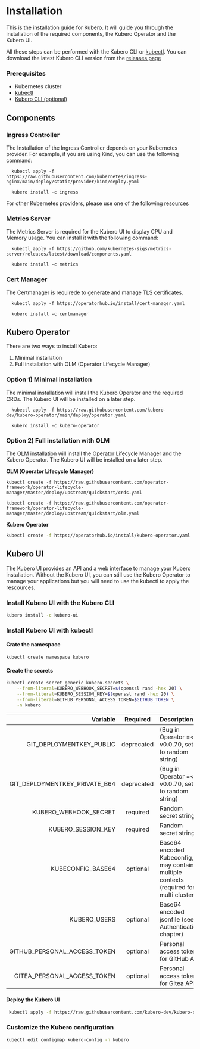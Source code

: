 
# Installation
This is the installation guide for Kubero. It will guide you through the installation of the required components, the Kubero Operator and the Kubero UI.

All these steps can be performed with the Kubero CLI or [kubectl](https://kubernetes.io/docs/tasks/tools/#kubectl). You can download the latest Kubero CLI version from the [releases page](https://github.com/kubero-dev/kubero-cli/releases/latest)

### Prerequisites
- Kubernetes cluster
- [kubectl](https://kubernetes.io/docs/tasks/tools/#kubectl)
- [Kubero CLI (optional)](https://github.com/kubero-dev/kubero-cli/releases/latest)

## Components

### Ingress Controller
The Installation of the Ingress Controller depends on your Kubernetes provider. For example, if you are using Kind, you can use the following command:

<Tabs groupId="install-strategy">
  <TabItem value="kubectl" label="kubectl">

      kubectl apply -f https://raw.githubusercontent.com/kubernetes/ingress-nginx/main/deploy/static/provider/kind/deploy.yaml
  </TabItem>
  <TabItem value="cli" label="Kubero CLI">

      kubero install -c ingress
  </TabItem>
</Tabs>

For other Kubernetes providers, please use one of the following [resources](https://github.com/kubernetes/ingress-nginx/tree/main/deploy/static/provider)

### Metrics Server
The Metrics Server is required for the Kubero UI to display CPU and Memory usage. You can install it with the following command:

<Tabs groupId="install-strategy">
  <TabItem value="kubectl" label="kubectl">

      kubectl apply -f https://github.com/kubernetes-sigs/metrics-server/releases/latest/download/components.yaml
  </TabItem>
  <TabItem value="cli" label="Kubero CLI">

      kubero install -c metrics
  </TabItem>
</Tabs>

### Cert Manager
The Certmanager is requirede to generate and manage TLS certificates.
<Tabs groupId="install-strategy">
  <TabItem value="kubectl" label="kubectl">

      kubectl apply -f https://operatorhub.io/install/cert-manager.yaml
  </TabItem>
  <TabItem value="cli" label="Kubero CLI">

      kubero install -c certmanager
  </TabItem>
</Tabs>

## Kubero Operator

There are two ways to install Kubero:
1) Minimal installation
2) Full installation with OLM (Operator Lifecycle Manager)

### Option 1) Minimal installation

The minimal installation will install the Kubero Operator and the required CRDs. The Kubero UI will be installed on a later step.
<Tabs groupId="install-strategy">
  <TabItem value="kubectl" label="kubectl">

      kubectl apply -f https://raw.githubusercontent.com/kubero-dev/kubero-operator/main/deploy/operator.yaml
  </TabItem>
  <TabItem value="cli" label="Kubero CLI">

      kubero install -c kubero-operator
  </TabItem>
</Tabs>

### Option 2) Full installation with OLM
The OLM installation will install the Operator Lifecycle Manager and the Kubero Operator. The Kubero UI will be installed on a later step.

**OLM (Operator Lifecycle Manager)**
```
kubectl create -f https://raw.githubusercontent.com/operator-framework/operator-lifecycle-manager/master/deploy/upstream/quickstart/crds.yaml

kubectl create -f https://raw.githubusercontent.com/operator-framework/operator-lifecycle-manager/master/deploy/upstream/quickstart/olm.yaml
```

**Kubero Operator**
```bash
kubectl create -f https://operatorhub.io/install/kubero-operator.yaml
```


## Kubero UI
The Kubero UI provides an API and a web interface to manage your Kubero installation. Without the Kubero UI, you can still use the Kubero Operator to manage your applications but you will need to use the kubectl to apply the rescources.

### Install Kubero UI with the Kubero CLI
```bash
kubero install -c kubero-ui
```


### Install Kubero UI with kubectl

#### Crate the namespace
```
kubectl create namespace kubero
```

#### Create the secrets
```bash
kubectl create secret generic kubero-secrets \
    --from-literal=KUBERO_WEBHOOK_SECRET=$(openssl rand -hex 20) \
    --from-literal=KUBERO_SESSION_KEY=$(openssl rand -hex 20) \
    --from-literal=GITHUB_PERSONAL_ACCESS_TOKEN=$GITHUB_TOKEN \
    -n kubero
```
| Variable | Required | Description |
|-------:|:-------:|:-----------|
| GIT_DEPLOYMENTKEY_PUBLIC | deprecated | (Bug in Operator =< v0.0.70, set to random string) |
| GIT_DEPLOYMENTKEY_PRIVATE_B64 | deprecated | (Bug in Operator =< v0.0.70, set to random string)  |
| KUBERO_WEBHOOK_SECRET | required | Random secret string |
| KUBERO_SESSION_KEY | required | Random secret string |
| KUBECONFIG_BASE64 | optional | Base64 encoded Kubeconfig, may contain multiple contexts (required for multi cluster)|
| KUBERO_USERS | optional | Base64 encoded jsonfile (see Authentication chapter) |
| GITHUB_PERSONAL_ACCESS_TOKEN | optional | Personal access token for GitHub API |
| GITEA_PERSONAL_ACCESS_TOKEN | optional | Personal access token for Gitea API |

#### Deploy the Kubero UI

```bash
 kubectl apply -f https://raw.githubusercontent.com/kubero-dev/kubero-operator/main/config/samples/application_v1alpha1_kubero.yaml -n kubero
```

### Customize the Kubero configuration
```bash
kubectl edit configmap kubero-config -n kubero
```
